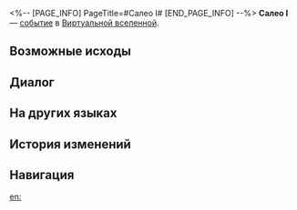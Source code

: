 <%-- [PAGE_INFO]
PageTitle=#Салео I#
[END_PAGE_INFO] --%>
{{Дополнить}}
{{ВВ Событие Инфобокс
|id                 = 11901
|Название           = 
|Изображение        = Событие ВВ Близнецы.png
|Испытание_в_вв     = Неизвестно
|Испытание_в_рое    = Неизвестно
|Испытание_в_зиш    = Неизвестно
|Испытание_в_рв     = 
|Испытание_в_облнеп = Неизвестно
|Требования         = 
|Пред               = 
|След               = 
|Упоминания         = 
|Порядок            = 082
|Порядок_рв         = 
}}
'''Салео I''' — [[Виртуальная вселенная/События|событие]] в [[Виртуальная вселенная|Виртуальной вселенной]].

==Возможные исходы==
{{Возможные исходы
|Выбор_1 = Избавиться от этих надоедливых соседей
|Результат_1 = Вступить в тяжёлый бой и получить за победу благословения 3★: 1, диковины: 2.
|Путь_1   = Эрудиция
|Режимы_1  = зиш

|Выбор_2 = Смешать две личности в одну
|Результат_2 = Получить случайное благословение, при этом все персонажи потеряют НР, равное 30% от их текущего НР.
|Путь_2   = Небытие
|Режимы_2  = рой

|Выбор_3 = Выбрать Салео
|Результат_3 = Получить 1 диковину, при этом все персонажи потеряют НР, равное 20% от их текущего НР.

|Выбор_4 = Выбрать Лео
|Результат_4 = Отказаться от диковины и получить благословение 2★.
|Режимы_4  = вв,зиш,рой

|Выбор_5 = Выбрать Лео
|Результат_5 = Отказаться от случайной диковины и получить случайные компоненты 1-2★: 4.
|Режимы_5  = облнеп
}}

==Диалог==
{{Диалог Начало}}
:{{tx}}
{{Диалог Конец}}

==На других языках==
{{На других языках
|en   = Saleo (I)
|zhs  = 萨里奥（其一）
|zht  = 薩李奧（其一）
|ja   = サリオ（その1）
|ko   = 살레오 (1)
|es   = Saleo (I)
|fr   = Saleo (I)
|ru   = Салео I
|th   = Saleo (1)
|vi   = Saleo (1)
|de   = Saleo (Teil 1)
|id   = Saleo (Bag. 1)
|pt   = Saleo (I)
}}

==История изменений==
{{История изменений|3.5}}

==Навигация==
{{События ВВ Навбокс}}

[[en:]]